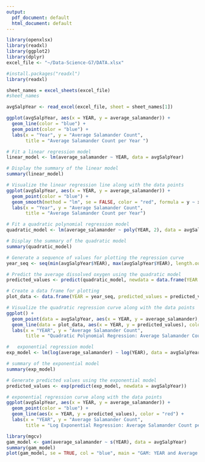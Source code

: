 ```yaml
---
output:
  pdf_document: default
  html_document: default
---
```

```r
library(openxlsx)
library(readxl)
library(ggplot2)
library(dplyr)
excel_file <- "~/Data-Science-G7/DATA.xlsx"

#install.packages("readxl")
library(readxl)

sheet_names = excel_sheets(excel_file)
#sheet_names

avgSalpYear <- read_excel(excel_file, sheet = sheet_names[1])

ggplot(avgSalpYear, aes(x = YEAR, y = average_salamander)) +
  geom_line(color = "blue") +
  geom_point(color = "blue") +
  labs(x = "Year", y = "Average Salamander Count", 
       title = "Average Salamander Count per Year ")

```
```r
# Fit a linear regression model
linear_model <- lm(average_salamander ~ YEAR, data = avgSalpYear)

# Display the summary of the linear model
summary(linear_model)

# Visualize the linear regression line along with the data points
ggplot(avgSalpYear, aes(x = YEAR, y = average_salamander)) +
  geom_point(color = "blue") +
  geom_smooth(method = "lm", se = FALSE, color = "red", formula = y ~ x) +
  labs(x = "Year", y = "Average Salamander Count", 
       title = "Average Salamander Count per Year")
```
```r
# Fit a quadratic polynomial regression model
quadratic_model <- lm(average_salamander ~ poly(YEAR, 2), data = avgSalpYear)

# Display the summary of the quadratic model
summary(quadratic_model)

# Generate a sequence of values for plotting the regression curve
year_seq <- seq(min(avgSalpYear$YEAR), max(avgSalpYear$YEAR), length.out = 100)

# Predict the average dissolved oxygen using the quadratic model
predicted_values <- predict(quadratic_model, newdata = data.frame(YEAR = year_seq))

# Create a data frame for plotting
plot_data <- data.frame(YEAR = year_seq, predicted_values = predicted_values)

# Visualize the quadratic regression curve along with the data points
ggplot() +
  geom_point(data = avgSalpYear, aes(x = YEAR, y = average_salamander), color = "blue") +
  geom_line(data = plot_data, aes(x = YEAR, y = predicted_values), color = "red") +
  labs(x = "YEAR", y = "Average Salamander Count", 
       title = "Quadratic Polynomial Regression: Average Salamander Count per YEAR")
```
```r
#   exponential regression model
exp_model <- lm(log(average_salamander) ~ log(YEAR), data = avgSalpYear)

# summary of the exponential model
summary(exp_model)

# Generate predicted values using the exponential model
predicted_values <- exp(predict(exp_model, newdata = avgSalpYear))

# exponential regression curve along with the data points
ggplot(avgSalpYear, aes(x = YEAR, y = average_salamander)) +
  geom_point(color = "blue") +
  geom_line(aes(x = YEAR, y = predicted_values), color = "red") +
  labs(x = "YEAR", y = "Average Salamander Count", 
       title = "Log Exponential Regression: Average Salamander Count per YEAR")
```
```r
library(mgcv)
gam_model <- gam(average_salamander ~ s(YEAR), data = avgSalpYear)
summary(gam_model)
plot(gam_model, se = TRUE, col = "blue", main = "GAM: YEAR and Average salamander")



```

